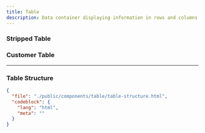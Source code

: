 ```yaml
---
title: Table
description: Data container displaying information in rows and columns for efficient data comparison.
---
```


<ComponentPreview src="/table/table" />

### Stripped Table

<ComponentPreview src="/table/table-stripped" />

### Customer Table

<ComponentPreview src="/table/table-customer" />

---

### Table Structure

```json doc-gen:file
{
  "file": "./public/components/table/table-structure.html",
  "codeblock": {
    "lang": "html",
    "meta": ""
  }
}
```